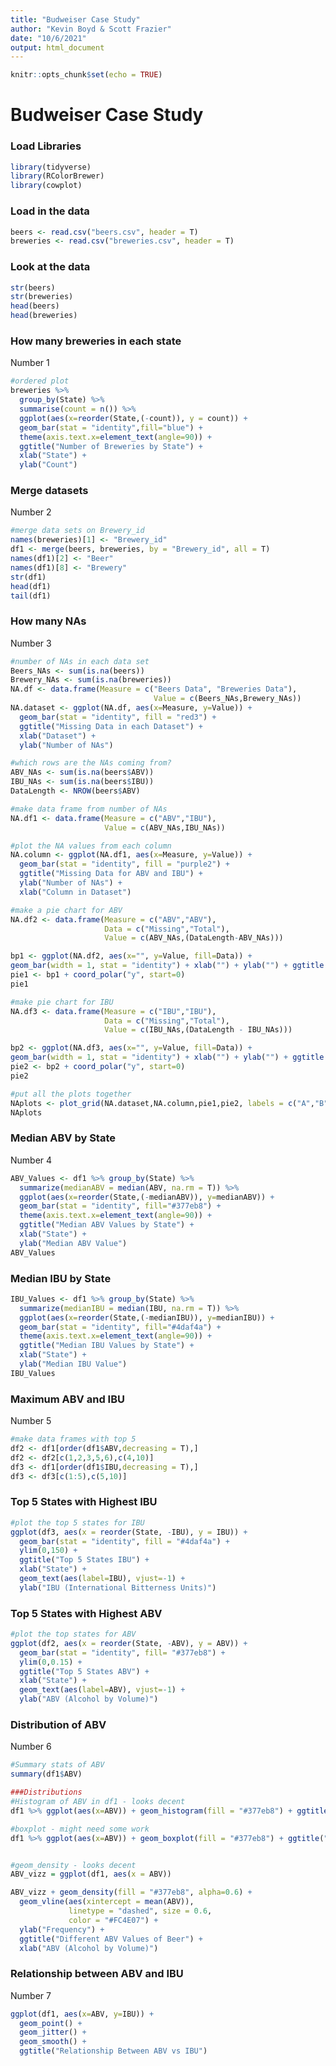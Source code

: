 ```yaml
---
title: "Budweiser Case Study"
author: "Kevin Boyd & Scott Frazier"
date: "10/6/2021"
output: html_document
---
```


```r
knitr::opts_chunk$set(echo = TRUE)
```

# Budweiser Case Study


### Load Libraries
```r
library(tidyverse)
library(RColorBrewer)
library(cowplot)
```


### Load in the data
```r
beers <- read.csv("beers.csv", header = T)
breweries <- read.csv("breweries.csv", header = T)
```


### Look at the data
```r
str(beers)
str(breweries)
head(beers)
head(breweries)
```


### How many breweries in each state
Number 1
```r
#ordered plot
breweries %>%
  group_by(State) %>%
  summarise(count = n()) %>%
  ggplot(aes(x=reorder(State,(-count)), y = count)) +
  geom_bar(stat = "identity",fill="blue") +
  theme(axis.text.x=element_text(angle=90)) +
  ggtitle("Number of Breweries by State") +
  xlab("State") +
  ylab("Count")
```


### Merge datasets
Number 2
```r
#merge data sets on Brewery_id
names(breweries)[1] <- "Brewery_id"
df1 <- merge(beers, breweries, by = "Brewery_id", all = T)
names(df1)[2] <- "Beer"
names(df1)[8] <- "Brewery"
str(df1)
head(df1)
tail(df1)
```


### How many NAs
Number 3
```r
#number of NAs in each data set
Beers_NAs <- sum(is.na(beers))
Brewery_NAs <- sum(is.na(breweries))
NA.df <- data.frame(Measure = c("Beers Data", "Breweries Data"), 
                                Value = c(Beers_NAs,Brewery_NAs))
NA.dataset <- ggplot(NA.df, aes(x=Measure, y=Value)) +
  geom_bar(stat = "identity", fill = "red3") +
  ggtitle("Missing Data in each Dataset") +
  xlab("Dataset") +
  ylab("Number of NAs")

#which rows are the NAs coming from?
ABV_NAs <- sum(is.na(beers$ABV))
IBU_NAs <- sum(is.na(beers$IBU))
DataLength <- NROW(beers$ABV)

#make data frame from number of NAs
NA.df1 <- data.frame(Measure = c("ABV","IBU"),
                     Value = c(ABV_NAs,IBU_NAs))

#plot the NA values from each column
NA.column <- ggplot(NA.df1, aes(x=Measure, y=Value)) +
  geom_bar(stat = "identity", fill = "purple2") +
  ggtitle("Missing Data for ABV and IBU") +
  ylab("Number of NAs") +
  xlab("Column in Dataset")

#make a pie chart for ABV
NA.df2 <- data.frame(Measure = c("ABV","ABV"), 
                     Data = c("Missing","Total"),
                     Value = c(ABV_NAs,(DataLength-ABV_NAs)))

bp1 <- ggplot(NA.df2, aes(x="", y=Value, fill=Data)) +
geom_bar(width = 1, stat = "identity") + xlab("") + ylab("") + ggtitle("Missing ABV Data")
pie1 <- bp1 + coord_polar("y", start=0)
pie1

#make pie chart for IBU
NA.df3 <- data.frame(Measure = c("IBU","IBU"), 
                     Data = c("Missing","Total"),
                     Value = c(IBU_NAs,(DataLength - IBU_NAs)))

bp2 <- ggplot(NA.df3, aes(x="", y=Value, fill=Data)) +
geom_bar(width = 1, stat = "identity") + xlab("") + ylab("") + ggtitle("Missing IBU Data")
pie2 <- bp2 + coord_polar("y", start=0)
pie2

#put all the plots together
NAplots <- plot_grid(NA.dataset,NA.column,pie1,pie2, labels = c("A","B","C","D"))
NAplots
```


### Median ABV by State
Number 4
```r
ABV_Values <- df1 %>% group_by(State) %>%
  summarize(medianABV = median(ABV, na.rm = T)) %>%
  ggplot(aes(x=reorder(State,(-medianABV)), y=medianABV)) +
  geom_bar(stat = "identity", fill="#377eb8") +
  theme(axis.text.x=element_text(angle=90)) +
  ggtitle("Median ABV Values by State") +
  xlab("State") +
  ylab("Median ABV Value")
ABV_Values
```


### Median IBU by State
```r
IBU_Values <- df1 %>% group_by(State) %>%
  summarize(medianIBU = median(IBU, na.rm = T)) %>%
  ggplot(aes(x=reorder(State,(-medianIBU)), y=medianIBU)) +
  geom_bar(stat = "identity", fill="#4daf4a") +
  theme(axis.text.x=element_text(angle=90)) +
  ggtitle("Median IBU Values by State") +
  xlab("State") +
  ylab("Median IBU Value")
IBU_Values
```


### Maximum ABV and IBU
Number 5
```r
#make data frames with top 5 
df2 <- df1[order(df1$ABV,decreasing = T),]
df2 <- df2[c(1,2,3,5,6),c(4,10)]
df3 <- df1[order(df1$IBU,decreasing = T),]
df3 <- df3[c(1:5),c(5,10)]
```

### Top 5 States with Highest IBU
```r
#plot the top 5 states for IBU
ggplot(df3, aes(x = reorder(State, -IBU), y = IBU)) + 
  geom_bar(stat = "identity", fill = "#4daf4a") +
  ylim(0,150) +
  ggtitle("Top 5 States IBU") +
  xlab("State") +
  geom_text(aes(label=IBU), vjust=-1) +
  ylab("IBU (International Bitterness Units)")
```

### Top 5 States with Highest ABV
```r
#plot the top states for ABV
ggplot(df2, aes(x = reorder(State, -ABV), y = ABV)) + 
  geom_bar(stat = "identity", fill= "#377eb8") +
  ylim(0,0.15) +
  ggtitle("Top 5 States ABV") +
  xlab("State") +
  geom_text(aes(label=ABV), vjust=-1) +
  ylab("ABV (Alcohol by Volume)")
```


### Distribution of ABV
Number 6
```r
#Summary stats of ABV
summary(df1$ABV)

###Distributions
#Histogram of ABV in df1 - looks decent
df1 %>% ggplot(aes(x=ABV)) + geom_histogram(fill = "#377eb8") + ggtitle("Different ABV Values of Beer") + labs(x="ABV (Alcohol by Volume)", y="Frequency")

#boxplot - might need some work
df1 %>% ggplot(aes(x=ABV)) + geom_boxplot(fill = "#377eb8") + ggtitle("Different ABV Values of Beer") + labs(x="ABV (Alcohol by Volume)", y="") + coord_flip()


#geom_density - looks decent
ABV_vizz = ggplot(df1, aes(x = ABV))

ABV_vizz + geom_density(fill = "#377eb8", alpha=0.6) +
  geom_vline(aes(xintercept = mean(ABV)), 
             linetype = "dashed", size = 0.6,
             color = "#FC4E07") +
  ylab("Frequency") +
  ggtitle("Different ABV Values of Beer") +
  xlab("ABV (Alcohol by Volume)")
```


### Relationship between ABV and IBU
Number 7
```r
ggplot(df1, aes(x=ABV, y=IBU)) +
  geom_point() +
  geom_jitter() +
  geom_smooth() +
  ggtitle("Relationship Between ABV vs IBU")
```






